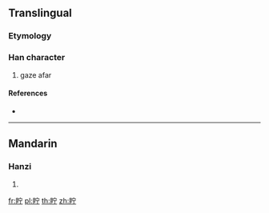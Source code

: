 {{character info/new}}
==Translingual==

===Etymology===
{{Han compound|目|宁|c1=s|c2=p|t1=eye|ls=psc}}

===Han character===
{{Han char|rn=109|rad=目|as=05|sn=10|four=63021|canj=BUJMN}}

# gaze afar

====References====
* {{Han ref|kx=0804.150|dkj=23232|dj=1220.090|hdz=42482.040|uh=771D|ud=30493|bh=D2CD|bd=53965}}

----

==Mandarin==

===Hanzi===
{{cmn-hanzi|pin=[[miǎn]] ([[mian3]]), [[mǐn]] ([[min3]]), [[zhù]] ([[zhu4]])|wg=mien<sup>3</sup>, min<sup>3</sup>, chu<sup>4</sup>}}

# {{defn|lang=cmn|sort=目05}}

[[fr:眝]]
[[pl:眝]]
[[th:眝]]
[[zh:眝]]